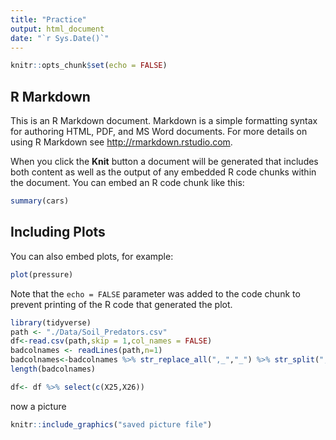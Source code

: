 ```yaml
---
title: "Practice"
output: html_document
date: "`r Sys.Date()`"
---
```


```r
knitr::opts_chunk$set(echo = FALSE)
```

## R Markdown

This is an R Markdown document. Markdown is a simple formatting syntax for authoring HTML, PDF, and MS Word documents. For more details on using R Markdown see <http://rmarkdown.rstudio.com>.

When you click the **Knit** button a document will be generated that includes both content as well as the output of any embedded R code chunks within the document. You can embed an R code chunk like this:

```r
summary(cars)
```

## Including Plots

You can also embed plots, for example:

```r
plot(pressure)
```

Note that the `echo = FALSE` parameter was added to the code chunk to prevent printing of the R code that generated the plot.


```r
library(tidyverse)
path <- "./Data/Soil_Predators.csv"
df<-read.csv(path,skip = 1,col_names = FALSE)
badcolnames <- readLines(path,n=1)
badcolnames<-badcolnames %>% str_replace_all(",_","_") %>% str_split(",") %>% unlist()
length(badcolnames)

df<- df %>% select(c(X25,X26))
```


now a picture

```r
knitr::include_graphics("saved picture file")
```

